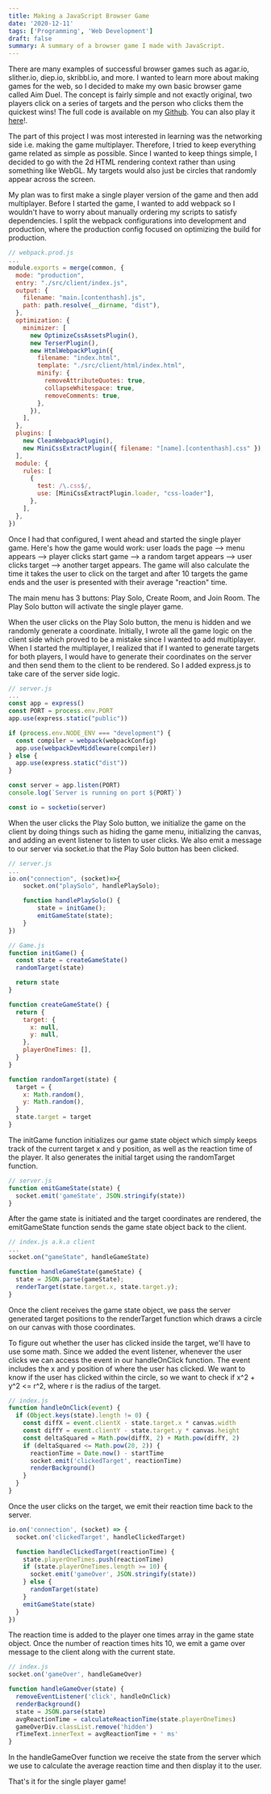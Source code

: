 ```yaml
---
title: Making a JavaScript Browser Game
date: '2020-12-11'
tags: ['Programming', 'Web Development']
draft: false
summary: A summary of a browser game I made with JavaScript.
---
```


There are many examples of successful browser games such as agar.io, slither.io, diep.io, skribbl.io, and more. I wanted to learn more about making games for the web, so I decided to make my own basic browser game called Aim Duel. The concept is fairly simple and not exactly original, two players click on a
series of targets and the person who clicks them the quickest wins! The full code is available on my <a href="https://github.com/jyotirsai/aimduel">Github</a>. You can also play it <a href="https://stormy-spire-67616.herokuapp.com/">here</a>!.

The part of this project I was most interested in learning was the networking side i.e. making the game multiplayer. Therefore, I tried to keep everything game related as simple as possible.
Since I wanted to keep things simple, I decided to go with the 2d HTML rendering context rather than using something like WebGL. My targets would also just be circles that randomly appear across the screen.

My plan was to first make a single player version of the game and then add multiplayer. Before I started the game, I wanted to add webpack so I wouldn't have to worry about manually ordering my scripts to satisfy
dependencies. I split the webpack configurations into development and production, where the production config focused on optimizing the build for production.

```js
// webpack.prod.js
...
module.exports = merge(common, {
  mode: "production",
  entry: "./src/client/index.js",
  output: {
    filename: "main.[contenthash].js",
    path: path.resolve(__dirname, "dist"),
  },
  optimization: {
    minimizer: [
      new OptimizeCssAssetsPlugin(),
      new TerserPlugin(),
      new HtmlWebpackPlugin({
        filename: "index.html",
        template: "./src/client/html/index.html",
        minify: {
          removeAttributeQuotes: true,
          collapseWhitespace: true,
          removeComments: true,
        },
      }),
    ],
  },
  plugins: [
    new CleanWebpackPlugin(),
    new MiniCssExtractPlugin({ filename: "[name].[contenthash].css" }),
  ],
  module: {
    rules: [
      {
        test: /\.css$/,
        use: [MiniCssExtractPlugin.loader, "css-loader"],
      },
    ],
  },
})
```

Once I had that configured, I went ahead
and started the single player game. Here's how the game would work: user loads the page --> menu appears --> player clicks start game --> a random target appears --> user clicks target --> another target appears. The game
will also calculate the time it takes the user to click on the target and after 10 targets the game ends and the user is presented with their average "reaction" time.

The main menu has 3 buttons: Play Solo, Create Room, and Join Room. The Play Solo button will activate the single player game.

When the user clicks on the Play Solo button, the menu is hidden and we randomly generate a coordinate. Initially, I wrote all the game logic on the client side which proved to be a mistake since
I wanted to add multiplayer. When I started the multiplayer, I realized that if I wanted to generate targets for both players, I would have to generate their coordinates on the server and then
send them to the client to be rendered. So I added express.js to take care of the server side logic.

```js
// server.js
...
const app = express()
const PORT = process.env.PORT
app.use(express.static("public"))

if (process.env.NODE_ENV === "development") {
  const compiler = webpack(webpackConfig)
  app.use(webpackDevMiddleware(compiler))
} else {
  app.use(express.static("dist"))
}

const server = app.listen(PORT)
console.log(`Server is running on port ${PORT}`)

const io = socketio(server)
```

When the user clicks the Play Solo button, we initialize the game on the client by doing things such as hiding the game menu, initializing the canvas, and adding an event listener to listen to user clicks.
We also emit a message to our server via socket.io that the Play Solo button has been clicked.

```js
// server.js
...
io.on("connection", (socket)=>{
    socket.on("playSolo", handlePlaySolo);

    function handlePlaySolo() {
        state = initGame();
        emitGameState(state);
    }
})
```

```js
// Game.js
function initGame() {
  const state = createGameState()
  randomTarget(state)

  return state
}

function createGameState() {
  return {
    target: {
      x: null,
      y: null,
    },
    playerOneTimes: [],
  }
}

function randomTarget(state) {
  target = {
    x: Math.random(),
    y: Math.random(),
  }
  state.target = target
}
```

The initGame function initializes our game state object which simply keeps track of the current target x and y position, as well as the reaction time of the player. It also generates
the initial target using the randomTarget function.

```js
// server.js
function emitGameState(state) {
  socket.emit('gameState', JSON.stringify(state))
}
```

After the game state is initiated and the target coordinates are rendered, the emitGameState function sends the game state object back to the client.

```js
// index.js a.k.a client
...
socket.on("gameState", handleGameState)

function handleGameState(gameState) {
  state = JSON.parse(gameState);
  renderTarget(state.target.x, state.target.y);
}

```

Once the client receives the game state object, we pass the server generated target positions to the renderTarget function which draws a circle on our canvas with those coordinates.

To figure out whether the user has clicked inside the target, we'll have to use some math. Since we added the event listener, whenever the user clicks we can access the event in our
handleOnClick function. The event includes the x and y position of where the user has clicked. We want to know if the user has clicked within the circle, so we want to check if x^2 + y^2 <= r^2, where
r is the radius of the target.

```js
// index.js
function handleOnClick(event) {
  if (Object.keys(state).length != 0) {
    const diffX = event.clientX - state.target.x * canvas.width
    const diffY = event.clientY - state.target.y * canvas.height
    const deltaSquared = Math.pow(diffX, 2) + Math.pow(diffY, 2)
    if (deltaSquared <= Math.pow(20, 2)) {
      reactionTime = Date.now() - startTime
      socket.emit('clickedTarget', reactionTime)
      renderBackground()
    }
  }
}
```

Once the user clicks on the target, we emit their reaction time back to the server.

```js
io.on('connection', (socket) => {
  socket.on('clickedTarget', handleClickedTarget)

  function handleClickedTarget(reactionTime) {
    state.playerOneTimes.push(reactionTime)
    if (state.playerOneTimes.length >= 10) {
      socket.emit('gameOver', JSON.stringify(state))
    } else {
      randomTarget(state)
    }
    emitGameState(state)
  }
})
```

The reaction time is added to the player one times array in the game state object. Once the number of reaction times hits 10, we emit a game over message to the client along with the current state.

```js
// index.js
socket.on('gameOver', handleGameOver)

function handleGameOver(state) {
  removeEventListener('click', handleOnClick)
  renderBackground()
  state = JSON.parse(state)
  avgReactionTime = calculateReactionTime(state.playerOneTimes)
  gameOverDiv.classList.remove('hidden')
  rTimeText.innerText = avgReactionTime + ' ms'
}
```

In the handleGameOver function we receive the state from the server which we use to calculate the average reaction time and then display it to the user.

That's it for the single player game!
